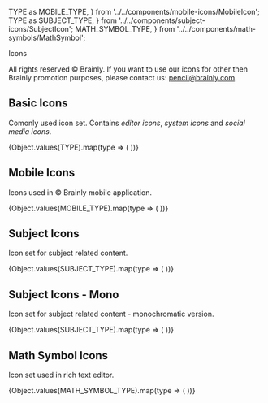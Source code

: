   TYPE as MOBILE_TYPE,
} from '../../components/mobile-icons/MobileIcon';
  TYPE as SUBJECT_TYPE,
} from '../../components/subject-icons/SubjectIcon';
  MATH_SYMBOL_TYPE,
} from '../../components/math-symbols/MathSymbol';

<Meta title="Foundation ✨/Icons" />

<PageHeader type="foundation">Icons</PageHeader>

All rights reserved © Brainly. If you want to use our icons for other then Brainly promotion purposes, please contact us: pencil@brainly.com.

## Basic Icons

Comonly used icon set. Contains _editor icons_, _system icons_ and _social media icons_.

<IconGallery>
  {Object.values(TYPE).map(type => (
    <IconItem name={type} key={type}>
      <Icon size={40} color={ICON_COLOR['icon-black']} type={type} />
    </IconItem>
  ))}
</IconGallery>

## Mobile Icons

Icons used in © Brainly mobile application.

<IconGallery>
  {Object.values(MOBILE_TYPE).map(type => (
    <IconItem name={type} key={type}>
      <MobileIcon size={40} color={ICON_COLOR['icon-black']} type={type} />
    </IconItem>
  ))}
</IconGallery>

## Subject Icons

Icon set for subject related content.

<IconGallery>
  {Object.values(SUBJECT_TYPE).map(type => (
    <IconItem name={type} key={type}>
      <SubjectIcon type={type} size={40} />
    </IconItem>
  ))}
</IconGallery>

## Subject Icons - Mono

Icon set for subject related content - monochromatic version.

<IconGallery>
  {Object.values(SUBJECT_TYPE).map(type => (
    <IconItem name={type} key={type}>
      <SubjectIcon
        type={type}
        size={40}
        monoColor={ICON_COLOR['icon-gray-70']}
      />
    </IconItem>
  ))}
</IconGallery>

## Math Symbol Icons

Icon set used in rich text editor.

<IconGallery>
  {Object.values(MATH_SYMBOL_TYPE).map(type => (
    <IconItem name={type} key={type}>
      <MathSymbol type={type} color={ICON_COLOR['icon-gray-70']} size={40} />
    </IconItem>
  ))}
</IconGallery>
